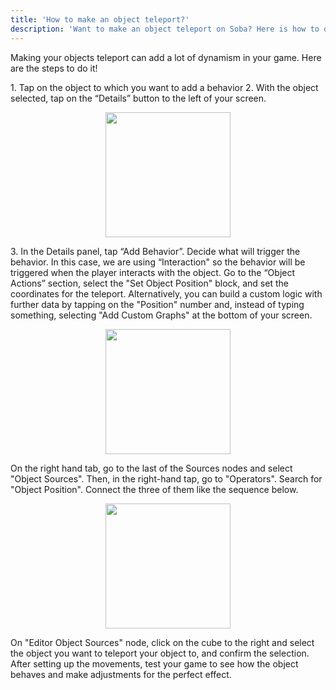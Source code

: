 ```yaml
---
title: 'How to make an object teleport?'
description: 'Want to make an object teleport on Soba? Here is how to do it!'
---
```

Making your objects teleport can add a lot of dynamism in your game. Here are the steps to do it!

<Steps>
  <Step title="Select your object">
  <Accordion title="The basics for all behaviors">
    1. Tap on the object to which you want to add a behavior
    2. With the object selected, tap on the “Details” button to the left of your screen.
    <p align="center">
      <img width="200" noZoom src="https://i.imgur.com/jMSZzP8.png" /> </p>
    3. In the Details panel, tap “Add Behavior”.
    </Accordion>
  </Step>
  <Step title="Set your Trigger">
    Decide what will trigger the behavior. In this case, we are using “Interaction" so the behavior will be triggered when the player interacts with the object.
  </Step>
   <Step title="Add Object Action">
    Go to the “Object Actions” section, select the "Set Object Position" block, and set the coordinates for the teleport. Alternatively, you can build a custom logic with further data by tapping on the "Position" number and, instead of typing something, selecting "Add Custom Graphs" at the bottom of your screen.  
    <Accordion title="Behavior Image">
    <p align="center">
      <img width="200" noZoom src="https://i.imgur.com/0Meaj9P.png"/>
      </p>
  </Accordion>
  </Step>
  <Step title="Build Your Custom Graph">
    On the right hand tab, go to the last of the Sources nodes and select "Object Sources". Then, in the right-hand tap, go to "Operators". Search for "Object Position". Connect the three of them like the sequence below.
    <Accordion title="Source Image">
    <p align="center">
      <img width="200" noZoom src="https://i.imgur.com/3wQTZHR.png"/>
      </p>
  </Accordion>
 </Step>

  <Step title="Select Where Your Object Will Teleport">
    On "Editor Object Sources" node, click on the cube to the right and select the object you want to teleport your object to, and confirm the selection.
    
  </Step>
   <Step title="Playtest!">
     After setting up the movements, test your game to see how the object behaves and make adjustments for the perfect effect.
  </Step>
  </Steps>
